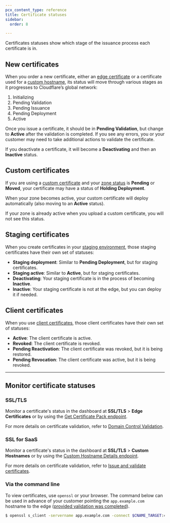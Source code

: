 ```yaml
---
pcx_content_type: reference
title: Certificate statuses
sidebar:
  order: 8

---
```


Certificates statuses show which stage of the issuance process each certificate is in.

## New certificates

When you order a new certificate, either an [edge certificate](/ssl/edge-certificates/) or a certificate used for a [custom hostname](/cloudflare-for-platforms/cloudflare-for-saas/security/certificate-management/), its status will move through various stages as it progresses to Cloudflare’s global network:

1. Initializing
2. Pending Validation
3. Pending Issuance
4. Pending Deployment
5. Active

Once you issue a certificate, it should be in **Pending Validation**, but change to **Active** after the validation is completed. If you see any errors, you or your customer may need to take additional actions to validate the certificate.

If you deactivate a certificate, it will become a **Deactivating** and then an **Inactive** status.

## Custom certificates

If you are using a [custom certificate](/ssl/edge-certificates/custom-certificates/) and your [zone status](/dns/zone-setups/reference/domain-status/) is **Pending** or **Moved**, your certificate may have a status of **Holding Deployment**.

When your zone becomes active, your custom certificate will deploy automatically (also moving to an **Active** status).

If your zone is already active when you upload a custom certificate, you will not see this status.

## Staging certificates

When you create certificates in your [staging environment](/ssl/edge-certificates/staging-environment/), those staging certificates have their own set of statuses:

* **Staging deployment**: Similar to **Pending Deployment**, but for staging certificates.
* **Staging active**: Similar to **Active**, but for staging certificates.
* **Deactivating**: Your staging certificate is in the process of becoming **Inactive**.
* **Inactive**: Your staging certificate is not at the edge, but you can deploy it if needed.

## Client certificates

When you use [client certificates](/ssl/client-certificates/), those client certificates have their own set of statuses:

* **Active**: The client certificate is active.
* **Revoked**: The client certificate is revoked.
* **Pending Reactivation**: The client certificate was revoked, but it is being restored.
* **Pending Revocation**: The client certificate was active, but it is being revoked.

***

## Monitor certificate statuses

### SSL/TLS

Monitor a certificate's status in the dashboard at **SSL/TLS** > **Edge Certificates** or by using the [Get Certificate Pack endpoint](/api/operations/certificate-packs-get-certificate-pack).

For more details on certificate validation, refer to [Domain Control Validation](/ssl/edge-certificates/changing-dcv-method/).

### SSL for SaaS

Monitor a certificate's status in the dashboard at **SSL/TLS** > **Custom Hostnames** or by using the [Custom Hostname Details endpoint](/api/operations/custom-hostname-for-a-zone-custom-hostname-details).

For more details on certificate validation, refer to [Issue and validate certificates](/cloudflare-for-platforms/cloudflare-for-saas/security/certificate-management/issue-and-validate/).

### Via the command line

To view certificates, use `openssl` or your browser. The command below can be used in advance of your customer pointing the `app.example.com` hostname to the edge ([provided validation was completed](/cloudflare-for-platforms/cloudflare-for-saas/security/certificate-management/issue-and-validate/)).

```sh
$ openssl s_client -servername app.example.com -connect $CNAME_TARGET:443 </dev/null 2>/dev/null | openssl x509 -noout -text | grep app.example.com
```
